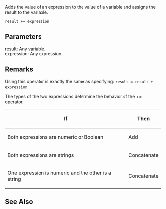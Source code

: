 Adds the value of an expression to the value of a variable and assigns the result to the variable.

 result += expression

==Parameters==
; result: Any variable.
; expression: Any expression.

==Remarks==
Using this operator is exactly the same as specifying: <code>result = result + expression</code>.

The types of the two expressions determine the behavior of the += operator.

{| class='wikitable'
|-
! If
! Then
|-
| Both expressions are numeric or Boolean
| Add
|-
| Both expressions are strings
| Concatenate
|-
| One expression is numeric and the other is a string
| Concatenate
|}

==See Also==

              

              

              
